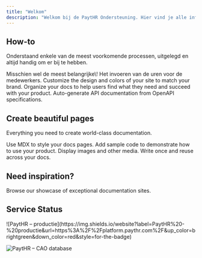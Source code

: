 ```yaml
---
title: "Welkom"
description: "Welkom bij de PaytHR Ondersteuning. Hier vind je alle informatie, handleidingen en antwoorden op veelgestelde vragen over het gebruik van PaytHR. Of je nu in de backoffice werkt, een uitzendbureau of inlener vertegenwoordigt, of actief bent als flexwerker of freelancer – deze kennisbank helpt je snel op weg. We hebben gekozen voor één centrale databank, zodat alle informatie op één plek beschikbaar is. Houd er wel rekening mee dat niet elke uitleg of functie relevant is voor jouw rol. De waarde van de informatie hangt af van jouw type gebruikersaccount en de onderdelen van PaytHR die je gebruikt. Kun je het antwoord op je vraag niet vinden? Stel deze dan gerust via onze contactopties, zodat we je verder kunnen helpen en de kennisbank steeds completer maken. Zo zorgen we er samen voor dat je PaytHR optimaal kunt gebruiken."
---
```


## How-to

Onderstaand enkele van de meest voorkomende processen, uitgelegd en altijd handig om er bij te hebben.

<Columns cols={2}>
  <Card title="Tijdsregistratie" icon="pen-to-square" href="/howto/tijdsregistratie">
    Misschien wel de meest belangrijke\! Het invoeren van de uren voor de medewerkers.
  </Card>
  <Card title="Customize your site" icon="palette" href="/essentials/settings">
    Customize the design and colors of your site to match your brand.
  </Card>
  <Card title="Set up navigation" icon="map" href="/essentials/navigation">
    Organize your docs to help users find what they need and succeed with your product.
  </Card>
  <Card title="API documentation" icon="terminal" href="/api-reference/introduction">
    Auto-generate API documentation from OpenAPI specifications.
  </Card>
</Columns>

## Create beautiful pages

Everything you need to create world-class documentation.

<Columns cols={2}>
  <Card title="Write with MDX" icon="pen-fancy" href="/essentials/markdown">
    Use MDX to style your docs pages.
  </Card>
  <Card title="Code samples" icon="code" href="/essentials/code">
    Add sample code to demonstrate how to use your product.
  </Card>
  <Card title="Images" icon="image" href="/essentials/images">
    Display images and other media.
  </Card>
  <Card title="Reusable snippets" icon="recycle" href="/essentials/reusable-snippets">
    Write once and reuse across your docs.
  </Card>
</Columns>

## Need inspiration?

<Card title="See complete examples" icon="stars" href="https://mintlify.com/customers">
  Browse our showcase of exceptional documentation sites.
</Card>

## Service Status

<div style={{ display:"flex",gap:"10px",flexWrap:"wrap" }}>
![PaytHR – productie](https://img.shields.io/website?label=PaytHR%20-%20productie&url=https%3A%2F%2Fplatform.paythr.com%2F&up_color=brightgreen&down_color=red&style=for-the-badge)

![PaytHR – CAO database](https://img.shields.io/website?label=PaytHR%20-%20CAO%20database&url=https%3A%2F%2Fcao.paythr.com%2Frouter%2Flogin%2FloginPrivate.jsp%3Flanguage%3Dnl&up_color=brightgreen&down_color=red&style=for-the-badge)

</div>